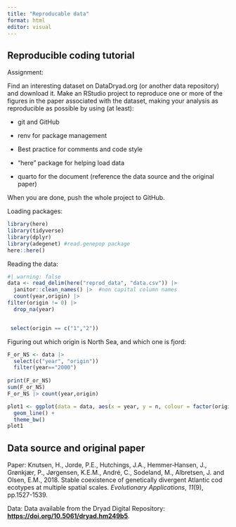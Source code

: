 ```yaml
---
title: "Reproducable data"
format: html
editor: visual
---
```


## Reproducible coding tutorial

Assignment:

Find an interesting dataset on DataDryad.org (or another data repository) and download it. Make an RStudio project to reproduce one or more of the figures in the paper associated with the dataset, making your analysis as reproducible as possible by using (at least):

-   git and GitHub

-   renv for package management

-   Best practice for comments and code style

-   "here" package for helping load data

-   quarto for the document (reference the data source and the original paper)

When you are done, push the whole project to GitHub.

Loading packages:

```r
library(here)
library(tidyverse)
library(dplyr)
library(adegenet) #read.genepop package
here::here()
```

Reading the data:

```r
#| warning: false
data <- read_delim(here("reprod_data", "data.csv")) |>
  janitor::clean_names() |>  #non capital column names
  count(year,origin) |> 
filter(origin != 0) |> 
  drop_na(year)


 select(origin == c("1","2"))
```

Figuring out which origin is North Sea, and which one is fjord:

```r
F_or_NS <- data |>
  select(c("year", "origin"))
  filter(year=="2000")
  
print(F_or_NS)
sum(F_or_NS)
F_or_NS |> count(year,origin)
```

```r
plot1 <- ggplot(data = data, aes(x = year, y = n, colour = factor(origin))) +
  geom_line() +
  theme_bw()
plot1
```

## Data source and original paper

Paper: Knutsen, H., Jorde, P.E., Hutchings, J.A., Hemmer‐Hansen, J., Grønkjær, P., Jørgensen, K.E.M., André, C., Sodeland, M., Albretsen, J. and Olsen, E.M., 2018. Stable coexistence of genetically divergent Atlantic cod ecotypes at multiple spatial scales. *Evolutionary Applications*, *11*(9), pp.1527-1539.

Data: Data available from the Dryad Digital Repository: [**https://doi.org/10.5061/dryad.hm249b5**](https://doi.org/10.5061/dryad.hm249b5).
